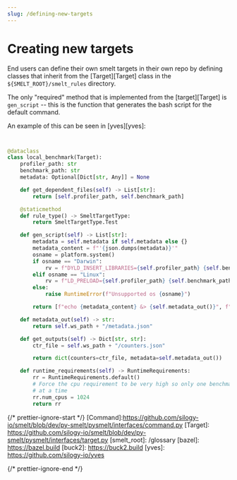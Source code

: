 ```yaml
---
slug: /defining-new-targets
---
```


# Creating new targets

End users can define their own smelt targets in their own repo by defining classes that inherit from the [Target][Target] class in the `${SMELT_ROOT}/smelt_rules` directory.

The only "required" method that is implemented from the [target][Target] is `gen_script` -- this is the function that generates the bash script for the default command.

An example of this can be seen in [yves][yves]:

```python


@dataclass
class local_benchmark(Target):
    profiler_path: str
    benchmark_path: str
    metadata: Optional[Dict[str, Any]] = None

    def get_dependent_files(self) -> List[str]:
        return [self.profiler_path, self.benchmark_path]

    @staticmethod
    def rule_type() -> SmeltTargetType:
        return SmeltTargetType.Test

    def gen_script(self) -> List[str]:
        metadata = self.metadata if self.metadata else {}
        metadata_content = f"'{json.dumps(metadata)}'"
        osname = platform.system()
        if osname == "Darwin":
            rv = f"DYLD_INSERT_LIBRARIES={self.profiler_path} {self.benchmark_path}"
        elif osname == "Linux":
            rv = f"LD_PRELOAD={self.profiler_path} {self.benchmark_path}"
        else:
            raise RuntimeError(f"Unsupported os {osname}")

        return [f"echo {metadata_content} &> {self.metadata_out()}", f"{rv}"]

    def metadata_out(self) -> str:
        return self.ws_path + "/metadata.json"

    def get_outputs(self) -> Dict[str, str]:
        ctr_file = self.ws_path + "/counters.json"

        return dict(counters=ctr_file, metadata=self.metadata_out())

    def runtime_requirements(self) -> RuntimeRequirements:
        rr = RuntimeRequirements.default()
        # Force the cpu requirement to be very high so only one benchmark runs
        # at a time
        rr.num_cpus = 1024
        return rr

```

{/* prettier-ignore-start */}
[Command]:https://github.com/silogy-io/smelt/blob/dev/py-smelt/pysmelt/interfaces/command.py
[Target]: https://github.com/silogy-io/smelt/blob/dev/py-smelt/pysmelt/interfaces/target.py
[smelt_root]: /glossary
[bazel]: https://bazel.build
[buck2]: https://buck2.build
[yves]: https://github.com/silogy-io/yves

{/* prettier-ignore-end */}

```

```
